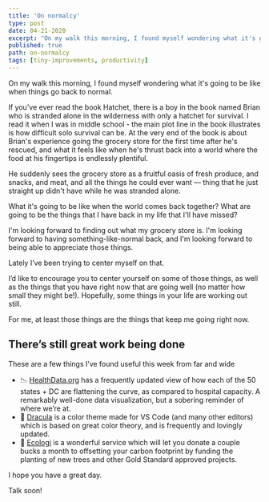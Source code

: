 ```yaml
---
title: 'On normalcy'
type: post
date: 04-21-2020
excerpt: "On my walk this morning, I found myself wondering what it's going to be like when things go back to normal."
published: true
path: on-normalcy
tags: [tiny-improvements, productivity]
---
```


On my walk this morning, I found myself wondering what it's going to be like when things go back to normal.

If you've ever read the book Hatchet, there is a boy in the book named Brian who is stranded alone in the wilderness with only a hatchet for survival. I read it when I was in middle school - the main plot line in the book illustrates is how difficult solo survival can be. At the very end of the book is about Brian's experience going the grocery store for the first time after he's rescued, and what it feels like when he's thrust back into a world where the food at his fingertips is endlessly plentiful.

He suddenly sees the grocery store as a fruitful oasis of fresh produce, and snacks, and meat, and all the things he could ever want — thing that he just straight up didn't have while he was stranded alone.

What it's going to be like when the world comes back together? What are going to be the things that I have back in my life that I'll have missed?

I'm looking forward to finding out what my grocery store is. I'm looking forward to having something-like-normal back, and I'm looking forward to being able to appreciate those things.

Lately I’ve been trying to center myself on that.

I’d like to encourage you to center yourself on some of those things, as well as the things that you have right now that are going well (no matter how small they might be!). Hopefully, some things in your life are working out still.

For me, at least those things are the things that keep me going right now.

## There’s still great work being done

These are a few things I’ve found useful this week from far and wide

- 📉 [HealthData.org](https://covid19.healthdata.org/projections) has a frequently updated view of how each of the 50 states + DC are flattening the curve, as compared to hospital capacity. A remarkably well-done data visualization, but a sobering reminder of where we’re at.
- 🎨 [Dracula](https://draculatheme.com/visual-studio-code/) is a color theme made for VS Code (and many other editors) which is based on great color theory, and is frequently and lovingly updated.
- 🌲 [Ecologi](https://ecologi.com/irreverentmike?r=5d386c6667bad5001010ffae) is a wonderful service which will let you donate a couple bucks a month to offsetting your carbon footprint by funding the planting of new trees and other Gold Standard approved projects.

I hope you have a great day.

Talk soon!
